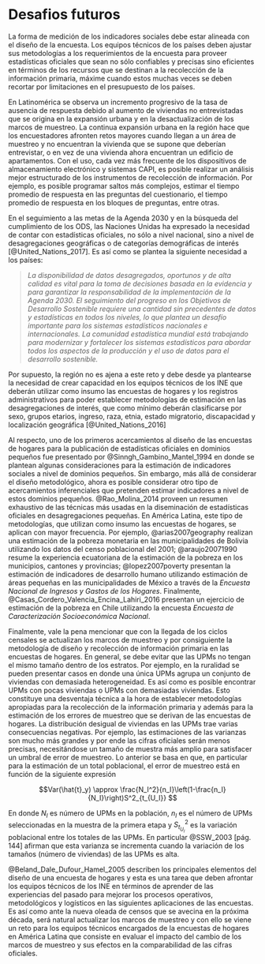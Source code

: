 # Desafios futuros

La forma de medición de los indicadores sociales debe estar alineada con el diseño de la encuesta. Los equipos técnicos de los países deben ajustar sus metodologías a los requerimientos de la encuesta para proveer estadísticas oficiales que sean no sólo confiables y precisas sino eficientes en términos de los recursos que se destinan a la recolección de la información primaria, máxime cuando estos muchas veces se deben recortar por limitaciones en el presupuesto de los países. 

En Latinomérica se observa un incremento progresivo de la tasa de ausencia de respuesta debido al aumento de viviendas no entrevistadas que se origina en la expansión urbana y en la desactualización de los marcos de muestreo. La continua expansión urbana en la región hace que los encuestadores afronten retos mayores cuando llegan a un área de muestreo y no encuentran la vivienda que se supone que deberían entrevistar, o en vez de una vivienda ahora encuentran un edificio de apartamentos. Con el uso, cada vez más frecuente de los dispositivos de almacenamiento electrónico y sistemas CAPI, es posible realizar un análisis mejor estructurado de los instrumentos de recolección de información. Por ejemplo, es posible programar saltos más complejos, estimar el tiempo promedio de respuesta en las preguntas del cuestionario, el tiempo promedio de respuesta en los bloques de preguntas, entre otras. 

En el seguimiento a las metas de la Agenda 2030 y en la búsqueda del cumplimiento de los ODS, las Naciones Unidas ha expresado la necesidad de contar con estadísticas oficiales, no sólo a nivel nacional, sino a nivel de desagregaciones geográficas o de categorías demográficas de interés [@United_Nations_2017]. Es así como se plantea la siguiente necesidad a los países:

> *La disponibilidad de datos desagregados, oportunos y de alta calidad es vital para la toma de decisiones basada en la evidencia y para garantizar la responsabilidad de la implementación de la Agenda 2030. El seguimiento del progreso en los Objetivos de Desarrollo Sostenible requiere una cantidad sin precedentes de datos y estadísticas en todos los niveles, lo que plantea un desafío importante para los sistemas estadísticos nacionales e internacionales. La comunidad estadística mundial está trabajando para modernizar y fortalecer los sistemas estadísticos para abordar todos los aspectos de la producción y el uso de datos para el desarrollo sostenible.*

Por supuesto, la región no es ajena a este reto y debe desde ya plantearse la necesidad de crear capacidad en los equipos técnicos de los INE que deberán utilizar como insumo las encuestas de hogares y los registros administrativos para poder establecer metodologías de estimación en las desagregaciones de interés, que como mínimo deberán clasificarse por sexo, grupos etarios, ingreso, raza, etnia, estado migratorio, discapacidad y localización geográfica [@United_Nations_2016]

Al respecto, uno de los primeros acercamientos al diseño de las encuestas de hogares para la publicación de estadísticas oficiales en dominios pequeños fue presentado por @Sinngh_Gambino_Mantel_1994 en donde se plantean algunas consideraciones para la estimación de indicadores sociales a nivel de dominios pequeños. Sin embargo, más allá de considerar el diseño metodológico, ahora es posible considerar otro tipo de acercamientos inferenciales que pretenden estimar indicadores a nivel de estos dominios pequeños. @Rao_Molina_2014 proveen un resumen exhaustivo de las técnicas más usadas en la diseminación de estadísticas oficiales en desagregaciones pequeñas. En América Latina, este tipo de metodologías, que utilizan como insumo las encuestas de hogares, se aplican con mayor frecuencia. Por ejemplo, @arias2007geography realizan una estimación de la pobreza monetaria en las municipalidades de Bolivia utilizando los datos del censo poblacional del 2001; @araujo20071990 resume la experiencia ecuatoriana de la estimación de la pobreza en los municipios, cantones y provincias; @lopez2007poverty presentan la estimación de indicadores de desarrollo humano utilizando estimación de áreas pequeñas en las municipalidades de México a través de la *Encuesta Nacional de Ingresos y Gastos de los Hogares*. Finalmente, @Casas_Cordero_Valencia_Encina_Lahiri_2016 presentan un ejercicio de estimación de la pobreza en Chile utilizando la encuesta *Encuesta de Caracterización Socioeconómica Nacional*.

Finalmente, vale la pena mencionar que con la llegada de los ciclos censales se actualizan los marcos de muestreo y por consiguiente la metodología de diseño y recolección de información primaria en las encuestas de hogares. En general, se debe evitar que las UPMs no tengan el mismo tamaño dentro de los estratos. Por ejemplo, en la ruralidad se pueden presentar casos en donde una única UPMs agrupa un conjunto de viviendas con demasiada heterogeneidad. Es así como es posible encontrar UPMs con pocas viviendas o UPMs con demasiadas viviendas. Esto constituye una desventaja técnica a la hora de establecer metodologías apropiadas para la recolección de la información primaria y además para la estimación de los errores de muestreo que se derivan de las encuestas de hogares. La distribución desigual de viviendas en las UPMs trae varias consecuencias negativas. Por ejemplo, las estimaciones de las varianzas son mucho más grandes y por ende las cifras oficiales serán menos precisas, necesitándose un tamaño de muestra más amplio para satisfacer un umbral de error de muestreo. Lo anterior se basa en que, en particular para la estimación de un total poblacional, el error de muestreo está en función de la siguiente expresión

$$Var(\hat{t}_y) \approx \frac{N_I^2}{n_I}\left(1-\frac{n_I}{N_I}\right)S^2_{t_{U_I}} $$

En donde $N_I$ es número de UPMs en la población, $n_I$ es el número de UPMs seleccionadas en la muestra de la primera etapa y $S^2_{t_{U_I}}$ es la variación poblacional entre los totales de las UPMs. En particular @SSW_2003[pág. 144] afirman que esta varianza se incrementa cuando la variación de los tamaños (número de viviendas) de las UPMs es alta.

@Beland_Dale_Dufour_Hamel_2005 describen los principales elementos del diseño de una encuesta de hogares y esta es una tarea que deben afrontar los equipos técnicos de los INE en términos de aprender de las experiencias del pasado para mejorar los procesos operativos, metodológicos y logísticos en las siguientes aplicaciones de las encuestas. Es así como ante la nueva oleada de censos que se avecina en la próxima década, será natural actualizar los marcos de muestreo y con ello se viene un reto para los equipos técnicos encargados de la encuestas de hogares en América Latina que consiste en evaluar el impacto del cambio de los marcos de muestreo y sus efectos en la comparabilidad de las cifras oficiales.
